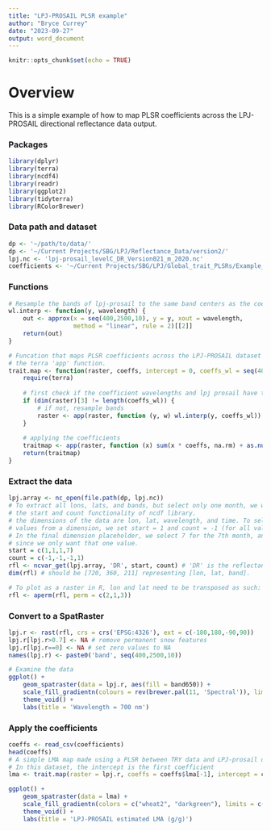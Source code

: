```yaml
---
title: "LPJ-PROSAIL PLSR example"
author: "Bryce Currey"
date: "2023-09-27"
output: word_document
---
```


```r
knitr::opts_chunk$set(echo = TRUE)
```

# Overview
This is a simple example of how to map PLSR coefficients across the LPJ-PROSAIL directional reflectance data output.

### Packages
```r
library(dplyr)
library(terra)
library(ncdf4)
library(readr)
library(ggplot2)
library(tidyterra)
library(RColorBrewer)
```


### Data path and dataset
```r
dp <- '~/path/to/data/'
dp <- '~/Current Projects/SBG/LPJ/Reflectance_Data/version2/'
lpj.nc <- 'lpj-prosail_levelC_DR_Version021_m_2020.nc'
coefficients <- '~/Current Projects/SBG/LPJ/Global_trait_PLSRs/Example_LPJ-PROSAIL_PLSR_coefficients.csv'
```


### Functions 
```r
# Resample the bands of lpj-prosail to the same band centers as the coefficient data
wl.interp <- function(y, wavelength) {
    out <- approx(x = seq(400,2500,10), y = y, xout = wavelength, 
                  method = "linear", rule = 2)[[2]]
    return(out)
}

# Funcation that maps PLSR coefficients across the LPJ-PROSAIL dataset using 
# the terra 'app' function.
trait.map <- function(raster, coeffs, intercept = 0, coeffs_wl = seq(400,2500,10), na.rm = F) {
    require(terra)
    
    # first check if the coefficient wavelengths and lpj prosail have the same bands
    if (dim(raster)[3] != length(coeffs_wl)) {
        # if not, resample bands
        raster <- app(raster, function (y, w) wl.interp(y, coeffs_wl))
    }
    
    # applying the coefficients
    traitmap <- app(raster, function (x) sum(x * coeffs, na.rm) + as.numeric(intercept))
    return(traitmap)    
}
```


### Extract the data 
```r
lpj.array <- nc_open(file.path(dp, lpj.nc))
# To extract all lons, lats, and bands, but select only one month, we will use 
# the start and count functionality of ncdf library.
# the dimensions of the data are lon, lat, wavelength, and time. To select all
# values from a dimension, we set start = 1 and count = -1 (for all values). 
# In the final dimension placeholder, we select 7 for the 7th month, and 1 
# since we only want that one value.
start = c(1,1,1,7) 
count = c(-1,-1,-1,1)
rfl <- ncvar_get(lpj.array, 'DR', start, count) # 'DR' is the reflectance stream.
dim(rfl) # should be [720, 360, 211] representing [lon, lat, band].

# To plot as a raster in R, lon and lat need to be transposed as such:
rfl <- aperm(rfl, perm = c(2,1,3))
```


### Convert to a SpatRaster 
```r
lpj.r <- rast(rfl, crs = crs('EPSG:4326'), ext = c(-180,180,-90,90))
lpj.r[lpj.r>0.7] <- NA # remove permanent snow features
lpj.r[lpj.r==0] <- NA # set zero values to NA
names(lpj.r) <- paste0('band', seq(400,2500,10))

# Examine the data
ggplot() +
    geom_spatraster(data = lpj.r, aes(fill = band650)) +
    scale_fill_gradientn(colours = rev(brewer.pal(11, 'Spectral')), limits = c(0,0.5), na.value = 'transparent') +
    theme_void() +
    labs(title = 'Wavelength = 700 nm')
```


### Apply the coefficients 
```r
coeffs <- read_csv(coefficients)
head(coeffs)
# A simple LMA map made using a PLSR between TRY data and LPJ-prosail data
# In this dataset, the intercept is the first coefficient
lma <- trait.map(raster = lpj.r, coeffs = coeffs$lma[-1], intercept = coeffs$lma[1])

ggplot() +
    geom_spatraster(data = lma) +
    scale_fill_gradientn(colors = c("wheat2", "darkgreen"), limits = c(0.25, 0.4), na.value = 'transparent') +
    theme_void() +
    labs(title = 'LPJ-PROSAIL estimated LMA (g/g)')
```